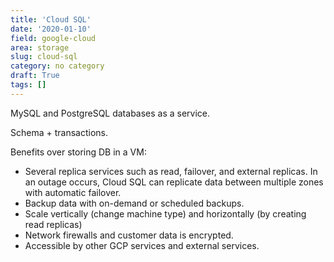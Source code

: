 ```yaml
---
title: 'Cloud SQL'
date: '2020-01-10'
field: google-cloud
area: storage
slug: cloud-sql
category: no category
draft: True
tags: []
---
```


MySQL and PostgreSQL databases as a service.

Schema + transactions.

Benefits over storing DB in a VM:

- Several replica services such as read, failover, and external replicas. In an outage occurs, Cloud SQL can replicate data between multiple zones with automatic failover.
- Backup data with on-demand or scheduled backups.
- Scale vertically (change machine type) and horizontally (by creating read replicas)
- Network firewalls and customer data is encrypted.
- Accessible by other GCP services and external services.
